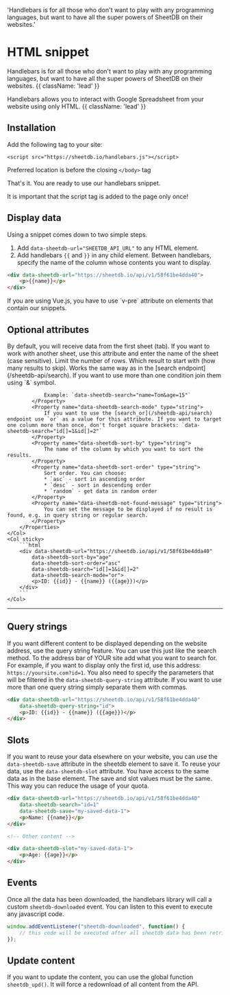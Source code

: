   'Handlebars is for all those who don\'t want to play with any programming languages, but want to have all the super powers of SheetDB on their websites.'

# HTML snippet

Handlebars is for all those who don't want to play with any programming languages, but want to have all the super powers of SheetDB on their websites. {{ className: 'lead' }}

Handlebars allows you to interact with Google Spreadsheet from your website using only HTML. {{ className: 'lead' }}

## Installation

Add the following tag to your site:

`<script src="https://sheetdb.io/handlebars.js"></script>`

Preferred location is before the closing `</body>` tag

That's it. You are ready to use our handlebars snippet.

<Note>
    It is important that the script tag is added to the page only once!
</Note>

## Display data

Using a snippet comes down to two simple steps.

1. Add `data-sheetdb-url="SHEETDB_API_URL"` to any HTML element.
2. Add handlebars `{{` and `}}` in any child element. Between handlebars, specify the name of the column whose contents you want to display.

```html {{ title: 'Simple use of snippet in HTML' }}
<div data-sheetdb-url="https://sheetdb.io/api/v1/58f61be4dda40">
    <p>{{name}}</p>
</div>
```

<Note>
     If you are using Vue.js, you have to use `v-pre` attribute on elements that contain our snippets.
</Note>

## Optional attributes

<Row>
    <Col>
        <Properties>
            <Property name="data-sheetdb-sheet" type="string">
                By default, you will receive data from the first sheet (tab). If you want to work with another sheet, use this attribute and enter the name of the sheet (case sensitive).
            </Property>
            <Property name="data-sheetdb-limit" type="integer">
                Limit the number of rows.
            </Property>
            <Property name="data-sheetdb-offset" type="integer">
                Which result to start with (how many results to skip).
            </Property>
            <Property name="data-sheetdb-search" type="string">
                Works the same way as in the [search endpoint](/sheetdb-api/search). If you want to use more than one condition join them using `&` symbol.
                
                Example: `data-sheetdb-search="name=Tom&age=15"`
            </Property>
            <Property name="data-sheetdb-search-mode" type="string">
                If you want to use the [search_or](/sheetdb-api/search) endpoint use `or` as a value for this attribute. If you want to target one column more than once, don't forget square brackets: `data-sheetdb-search="id[]=1&id[]=2"`
            </Property>
            <Property name="data-sheetdb-sort-by" type="string">
                The name of the column by which you want to sort the results.
            </Property>
            <Property name="data-sheetdb-sort-order" type="string">
                Sort order. You can choose:
                * `asc` - sort in ascending order
                * `desc` - sort in descending order
                * `random` - get data in random order
            </Property>
            <Property name="data-sheetdb-not-found-message" type="string">
                You can set the message to be displayed if no result is found, e.g. in query string or regular search.
            </Property>
        </Properties>
    </Col>
    <Col sticky>
        ```html
        <div data-sheetdb-url="https://sheetdb.io/api/v1/58f61be4dda40"
            data-sheetdb-sort-by="age"
            data-sheetdb-sort-order="asc"
            data-sheetdb-search="id[]=1&id[]=2"
            data-sheetdb-search-mode="or">
            <p>ID: {{id}} - {{name}} ({{age}})</p>
        </div>
        ```
    </Col>
</Row>

---

## Query strings

If you want different content to be displayed depending on the website address, use the query string feature. You can use this just like the search method. To the address bar of YOUR site add what you want to search for. For example, if you want to display only the first id, use this address: `https://yoursite.com?id=1`. You also need to specify the parameters that will be filtered in the `data-sheetdb-query-string` attribute. If you want to use more than one query string simply separate them with commas.

```html {{ title: "Query string example" }}
<div data-sheetdb-url="https://sheetdb.io/api/v1/58f61be4dda40"
    data-sheetdb-query-string="id">
    <p>ID: {{id}} - {{name}} ({{age}})</p>
</div>
```

## Slots

If you want to reuse your data elsewhere on your website, you can use the `data-sheetdb-save` attribute in the sheetdb element to save it. To reuse your data, use the `data-sheetdb-slot` attribute. You have access to the same data as in the base element. The save and slot values must be the same. This way you can reduce the usage of your quota.

```html {{ title: "Slot example (this code uses 1 request)" }}
<div data-sheetdb-url="https://sheetdb.io/api/v1/58f61be4dda40"
    data-sheetdb-search="id=1"
    data-sheetdb-save="my-saved-data-1">
    <p>Name: {{name}}</p>
</div>

<!-- Other content -->

<div data-sheetdb-slot="my-saved-data-1">
    <p>Age: {{age}}</p>
</div>
```

## Events

Once all the data has been downloaded, the handlebars library will call a custom `sheetdb-downloaded` event. You can listen to this event to execute any javascript code.

```js
window.addEventListener("sheetdb-downloaded", function() {
    // this code will be executed after all sheetdb data has been retrieved
});
```

## Update content

If you want to update the content, you can use the global function `sheetdb_upd()`. It will force a redownload of all content from the API.
